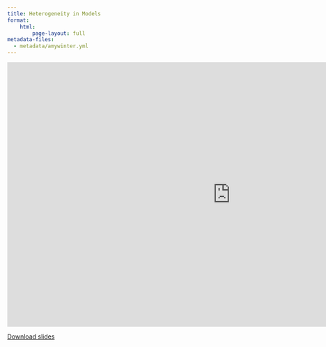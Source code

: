 ```yaml
---
title: Heterogeneity in Models
format:
    html:
        page-layout: full
metadata-files:
  - metadata/amywinter.yml
---
```


```{=html}
<iframe src="https://docs.google.com/presentation/d/e/2PACX-1vQX_M8DBvudSUm3o5mNJ8Pt4DPNkmzI-rMyxKm_K4vzri2MjPrZ5Quw9Hxj6QqlT4duqTwsoTOHxJzT/embed?start=false&loop=false&delayms=3000" frameborder="0" width="1023" height="606" allowfullscreen="true" mozallowfullscreen="true" webkitallowfullscreen="true"></iframe>
```

[Download slides](./slides/L04_Heterogeneity-in-models.pdf)
